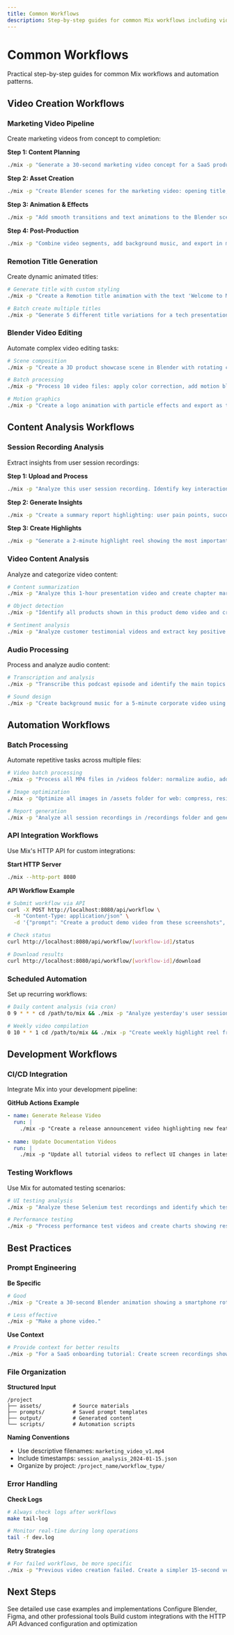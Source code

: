 ```yaml
---
title: Common Workflows
description: Step-by-step guides for common Mix workflows including video creation, content analysis, and automation patterns.
---
```


# Common Workflows

Practical step-by-step guides for common Mix workflows and automation patterns.

## Video Creation Workflows

### Marketing Video Pipeline

Create marketing videos from concept to completion:

**Step 1: Content Planning**
```bash
./mix -p "Generate a 30-second marketing video concept for a SaaS product launch. Include scene breakdown and visual elements."
```

**Step 2: Asset Creation**
```bash
./mix -p "Create Blender scenes for the marketing video: opening title, product demo scene, and call-to-action ending."
```

**Step 3: Animation & Effects**
```bash
./mix -p "Add smooth transitions and text animations to the Blender scenes. Export as video segments."
```

**Step 4: Post-Production**
```bash
./mix -p "Combine video segments, add background music, and export in multiple formats (1080p, 4K, social media formats)."
```

### Remotion Title Generation

Create dynamic animated titles:

```bash
# Generate title with custom styling
./mix -p "Create a Remotion title animation with the text 'Welcome to Mix' using modern typography and smooth fade-in effect."

# Batch create multiple titles
./mix -p "Generate 5 different title variations for a tech presentation: Introduction, Features, Demo, Benefits, Contact."
```

### Blender Video Editing

Automate complex video editing tasks:

```bash
# Scene composition
./mix -p "Create a 3D product showcase scene in Blender with rotating camera and professional lighting."

# Batch processing
./mix -p "Process 10 video files: apply color correction, add motion blur, and render in 1080p."

# Motion graphics
./mix -p "Create a logo animation with particle effects and export as transparent background video."
```

## Content Analysis Workflows

### Session Recording Analysis

Extract insights from user session recordings:

**Step 1: Upload and Process**
```bash
./mix -p "Analyze this user session recording. Identify key interaction points and potential friction areas."
```

**Step 2: Generate Insights**
```bash
./mix -p "Create a summary report highlighting: user pain points, successful interactions, and improvement recommendations."
```

**Step 3: Create Highlights**
```bash
./mix -p "Generate a 2-minute highlight reel showing the most important user interactions and issues."
```

### Video Content Analysis

Analyze and categorize video content:

```bash
# Content summarization
./mix -p "Analyze this 1-hour presentation video and create chapter markers with timestamps and descriptions."

# Object detection
./mix -p "Identify all products shown in this product demo video and create a catalog with timestamps."

# Sentiment analysis
./mix -p "Analyze customer testimonial videos and extract key positive feedback themes."
```

### Audio Processing

Process and analyze audio content:

```bash
# Transcription and analysis
./mix -p "Transcribe this podcast episode and identify the main topics discussed with timestamps."

# Sound design
./mix -p "Create background music for a 5-minute corporate video using Logic Pro with professional mixing."
```

## Automation Workflows

### Batch Processing

Automate repetitive tasks across multiple files:

```bash
# Video batch processing
./mix -p "Process all MP4 files in /videos folder: normalize audio, add intro/outro, export to /processed folder."

# Image optimization
./mix -p "Optimize all images in /assets folder for web: compress, resize to 1920px width, convert to WebP."

# Report generation
./mix -p "Analyze all session recordings in /recordings folder and generate individual insight reports plus summary dashboard."
```

### API Integration Workflows

Use Mix's HTTP API for custom integrations:

**Start HTTP Server**
```bash
./mix --http-port 8080
```

**API Workflow Example**
```bash
# Submit workflow via API
curl -X POST http://localhost:8080/api/workflow \
  -H "Content-Type: application/json" \
  -d '{"prompt": "Create a product demo video from these screenshots", "files": ["screen1.png", "screen2.png"]}'

# Check status
curl http://localhost:8080/api/workflow/[workflow-id]/status

# Download results
curl http://localhost:8080/api/workflow/[workflow-id]/download
```

### Scheduled Automation

Set up recurring workflows:

```bash
# Daily content analysis (via cron)
0 9 * * * cd /path/to/mix && ./mix -p "Analyze yesterday's user sessions and email summary to team@company.com"

# Weekly video compilation
0 10 * * 1 cd /path/to/mix && ./mix -p "Create weekly highlight reel from customer testimonials and post to social media"
```

## Development Workflows

### CI/CD Integration

Integrate Mix into your development pipeline:

**GitHub Actions Example**
```yaml
- name: Generate Release Video
  run: |
    ./mix -p "Create a release announcement video highlighting new features from CHANGELOG.md"
    
- name: Update Documentation Videos
  run: |
    ./mix -p "Update all tutorial videos to reflect UI changes in latest release"
```

### Testing Workflows

Use Mix for automated testing scenarios:

```bash
# UI testing analysis
./mix -p "Analyze these Selenium test recordings and identify which tests are failing due to UI changes vs actual bugs."

# Performance testing
./mix -p "Process performance test videos and create charts showing response time improvements."
```

## Best Practices

### Prompt Engineering

**Be Specific**
```bash
# Good
./mix -p "Create a 30-second Blender animation showing a smartphone rotating 360 degrees with professional lighting and depth of field."

# Less effective
./mix -p "Make a phone video."
```

**Use Context**
```bash
# Provide context for better results
./mix -p "For a SaaS onboarding tutorial: Create screen recordings showing user signup, first login, and key feature discovery."
```

### File Organization

**Structured Input**
```
/project
├── assets/          # Source materials
├── prompts/         # Saved prompt templates
├── output/          # Generated content
└── scripts/         # Automation scripts
```

**Naming Conventions**
- Use descriptive filenames: `marketing_video_v1.mp4`
- Include timestamps: `session_analysis_2024-01-15.json`
- Organize by project: `/project_name/workflow_type/`

### Error Handling

**Check Logs**
```bash
# Always check logs after workflows
make tail-log

# Monitor real-time during long operations
tail -f dev.log
```

**Retry Strategies**
```bash
# For failed workflows, be more specific
./mix -p "Previous video creation failed. Create a simpler 15-second version with basic transitions only."
```

## Next Steps

<Cards>
  <Card title="Examples" href="/docs/examples">
    See detailed use case examples and implementations
  </Card>
  
  <Card title="Tool Integrations" href="/docs/tools">
    Configure Blender, Figma, and other professional tools
  </Card>
  
  <Card title="API Reference" href="/docs/api">
    Build custom integrations with the HTTP API
  </Card>
  
  <Card title="Configuration" href="/docs/configuration">
    Advanced configuration and optimization
  </Card>
</Cards>